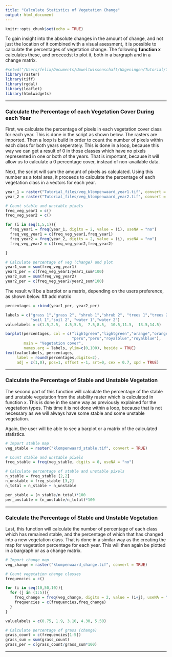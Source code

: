 ```yaml
---
title: "Calculate Statistics of Vegetation Change"
output: html_document
---
```


```r
knitr::opts_chunk$set(echo = TRUE)
```

To gain insight into the absolute changes in the amount of change, and not just the location of it combined with a visual asessment, it is possible to calculate the percentages of vegetation change. The following **function x** calculates these, and proceedst to plot it, both in a bargraph and in a change matrix.

```r
#setwd("/Users/felix/Documents/Umweltwissenschaft/Wageningen/Tutorial/Tutorial_files") # Set to working directory
library(raster)
library(tiff)
library(rgdal)
library(leaflet)
library(htmlwidgets)
```
***
### Calculate the Percentage of each Vegetation Cover During each Year
First, we calculate the percentage of pixels in each vegetation cover class for each year. This is done in the script as shown below. The rasters are imported. Then a loop is build in order to count the number of pixels within each class for both years seperately. This is done in a loop, because this way we can get a result of 0 in those classes which have no pixels represented in one or both of the years. That is important, because it will allow us to calculate a 0 percentage cover, instead of non-available data.

Next, the script will sum the amount of pixels as calculated. Using this number as a total area, it proceeds to calculate the percentage of each vegetation class in a vectors for each year.

```r
year_1 = raster("Tutorial_files/veg_klompenwaard_year1.tif", convert = TRUE)
year_2 = raster("Tutorial_files/veg_klompenwaard_year2.tif", convert = TRUE)

# Count stable and unstable pixels
freq_veg_year1 = c()
freq_veg_year2 = c()

for (i in seq(1,5,1)){
  freq_year1 = freq(year_1, digits = 2, value = (i), useNA = "no")
  freq_veg_year1 = c(freq_veg_year1,freq_year1)
  freq_year2 = freq(year_2, digits = 2, value = (i), useNA = "no")
  freq_veg_year2 = c(freq_veg_year2,freq_year2)

}

# Calculate percentage of veg (change) and plot
year1_sum = sum(freq_veg_year1)
year1_per = c(freq_veg_year1/year1_sum*100)
year2_sum = sum(freq_veg_year2)
year2_per = c(freq_veg_year2/year2_sum*100)
```

The result will be a barplot or a matrix, depending on the users preference, as shown below.
## add matrix

```r
percentages = rbind(year1_per, year2_per)

labels = c("grass 1","grass 2", "shrub 1","shrub 2", "trees 1","trees 2", 
           "soil 1","soil 2", "water 1","water 2")
valuelabels = c(1.5,2.5,  4.5,5.5,  7.5,8.5,  10.5,11.5,  13.5,14.5)

barplot(percentages, col = c("lightgreen","lightgreen","orange","orange","violet","violet", 
                             "peru","peru","royalblue","royalblue"), 
        main = "Vegetation cover",
        names.arg = labels, ylim=c(0,100), beside = TRUE)
text(valuelabels, percentages,
     label = round(percentages,digits=2),
     adj = c(1,0), pos=1, offset =-1, srt=0, cex = 0.7, xpd = TRUE)
```

***
### Calculate the Percentage of Stable and Unstable Vegetation
The second part of this function will calculate the percentage of the stable and unstable vegetation from the stability raster which is calculated in function x. This is done in the same way as previously explained for the vegetation types. This time it is not done within a loop, because that is not necessary as we will always have some stable and some unstable vegetation.

Again, the user will be able to see a barplot or a matrix of the calculated statistics.

```r
# Import stable map
veg_stable = raster("klompenwaard_stable.tif", convert = TRUE)

# Count stable and unstable pixels
freq_stable = freq(veg_stable, digits = 0, useNA = "no")

# Calculate percentage of stable and unstable pixels
n_stable = freq_stable [2,2]
n_unstable = freq_stable [3,2]
n_total = n_stable + n_unstable

per_stable = (n_stable/n_total)*100
per_unstable = (n_unstable/n_total)*100
```

***
### Calculate the Percentage of Stable and Unstable Vegetation
Last, this function will calculate the number of percentage of each class which has remained stable, and the percentage of which that has changed into a new vegetation class. That is done in a similar way as the creating the map for vegetation percentage for each year. This will then again be plotted in a bargraph or as a change matrix.

```r
# Import change map
veg_change = raster("klompenwaard_change.tif", convert = TRUE)

# Count vegetation change classes
frequencies = c()

for (i in seq(10,50,10)){
  for (j in (1:5)){
    freq_change = freq(veg_change, digits = 2, value = (i+j), useNA = "no")
    frequencies = c(frequencies,freq_change)
  }
}

valuelabels = c(0.75, 1.9, 3.10, 4.30, 5.50)

# Calculate percentage of grass (change)
grass_count = c(frequencies[1:5])
grass_sum = sum(grass_count)
grass_per = c(grass_count/grass_sum*100)
```

***
